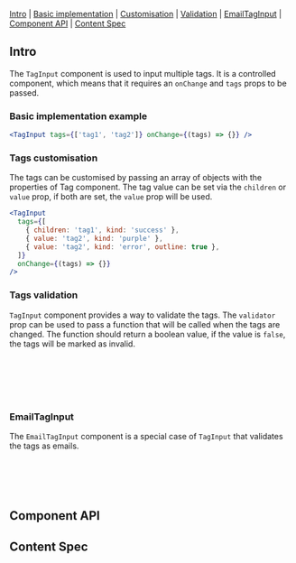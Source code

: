 
<Meta of={Stories} />

<Title>TagInput</Title>

[Intro](#Intro) | [Basic implementation](#BasicImplementation) | [Customisation](#TagsCustomisation) | [Validation](#TagsValidation) | [EmailTagInput](#EmailTagInput) | [Component API](#ComponentAPI) | [Content Spec](#ContentSpec)

## Intro <a id="Intro" />

The `TagInput` component is used to input multiple tags. It is a controlled component, which means that it requires an `onChange` and `tags` props to be passed.

### Basic implementation example <a id="BasicImplementation" />

<Canvas of={Stories.DefaultTagInput} sourceState="none" />

```jsx
<TagInput tags={['tag1', 'tag2']} onChange={(tags) => {}} />
```

### Tags customisation <a id="TagsCustomisation" />

The tags can be customised by passing an array of objects with the properties of Tag component. The tag value can be set via the `children` or `value` prop, if both are set, the `value` prop will be used.

```jsx
<TagInput
  tags={[
    { children: 'tag1', kind: 'success' },
    { value: 'tag2', kind: 'purple' },
    { value: 'tag2', kind: 'error', outline: true },
  ]}
  onChange={(tags) => {}}
/>
```

<Canvas of={Stories.CustomizableTagInput} sourceState="none" />

### Tags validation <a id="TagsValidation" />

`TagInput` component provides a way to validate the tags. The `validator` prop can be used to pass a function that will be called when the tags are changed. The function should return a boolean value, if the value is `false`, the tags will be marked as invalid.

```jsx
<TagInput
  tags={['LongTagName', 'ShortTag']}
  validate={(tags) => tags.length > 8}
  onChange={(tags) => {}}
/>
```

<Canvas of={Stories.ValidationTagInput} sourceState="none" />

### EmailTagInput <a id="EmailTagInput" />

The `EmailTagInput` component is a special case of `TagInput` that validates the tags as emails.

```jsx
<EmailTagInput
  tags={['tag1@mail.com', 'tag2@mail.com']}
  onChange={(tags) => {}}
/>
```

<Canvas of={Stories.DefaultEmailTagInput} sourceState="none" />

## Component API <a id="ComponentAPI" />

<ArgsTable />

## Content Spec <a id="ContentSpec" />

<Figma
  showLink
  height="100%"
  url="https://www.figma.com/file/9FDwjR8lYvincseDkKypC4/Component-Documentations?type=design&node-id=743-59957&mode=dev"
/>
